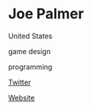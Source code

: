 # Joe Palmer

<Location>

United States

</Location>

<Skills>

game design

programming

</Skills>

<Personal>

[Twitter](https://twitter.com/Jet_Black)

</Personal>

<Business>

[Website](http://www.irongalaxystudios.com)

</Business>


